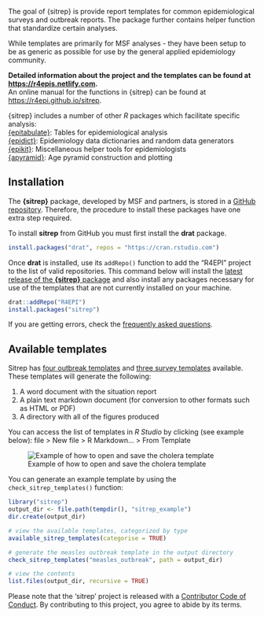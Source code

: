 The goal of {sitrep} is provide report templates for common epidemiological
surveys and outbreak reports. The package further contains helper function that
standardize certain analyses. 

While templates are primarily for MSF analyses - they have been setup to be as
generic as possible for use by the general applied epidemiology community. 

**Detailed information about the project and the templates can be found at <https://r4epis.netlify.com>.**  
An online manual for the functions in {sitrep} can be found at <https://r4epi.github.io/sitrep>.  

{sitrep} includes a number of other *R* packages which facilitate specific analysis:  
[{epitabulate}](https://r4epi.github.io/epitabulate): Tables for epidemiological analysis  
[{epidict}](https://r4epi.github.io/epidict): Epidemiology data dictionaries and random data generators  
[{epikit}](https://r4epi.github.io/epikit): Miscellaneous helper tools for epidemiologists  
[{apyramid}](https://r4epi.github.io/apyramid): Age pyramid construction and plotting  


## Installation

The **{sitrep}** package, developed by MSF and partners, is stored in a [GitHub repository](https://github.com/R4EPI/sitrep). 
Therefore, the procedure to install these packages have one extra step required. 

To install **sitrep** from GitHub you must first install the **drat** package.

``` r
install.packages("drat", repos = "https://cran.rstudio.com")
```

Once **drat** is installed, use its `addRepo()` function to add the "R4EPI" project to the list of valid repositories.
This command below will install the [latest release of the **{sitrep}** package](https://github.com/R4EPI/sitrep/releases) and also install any packages necessary for use of the templates that are not currently installed on your machine.

```r
drat::addRepo("R4EPI")
install.packages("sitrep")
```
 
If you are getting errors, check the [frequently asked questions](https://r4epis.netlify.com/faq/).

## Available templates

Sitrep has [four outbreak templates](https://r4epis.netlify.com/outbreaks/) and
[three survey templates](https://r4epis.netlify.com/surveys/) available. These
templates will generate the following:

1. A word document with the situation report
2. A plain text markdown document (for conversion to other formats such as HTML or PDF)
3. A directory with all of the figures produced

You can access the list of templates in *R Studio* by clicking (see example below): 
file > New file > R Markdown... > From Template

![Example of how to open and save the cholera template](https://github.com/R4EPI/R4EPIs-website/raw/master/content/welcome/images/opening_template.gif)


You can generate an example template by using the `check_sitrep_templates()`
function:

```r
library("sitrep")
output_dir <- file.path(tempdir(), "sitrep_example")
dir.create(output_dir)

# view the available templates, categorized by type
available_sitrep_templates(categorise = TRUE)

# generate the measles outbreak template in the output directory
check_sitrep_templates("measles_outbreak", path = output_dir)

# view the contents
list.files(output_dir, recursive = TRUE)
```


Please note that the 'sitrep' project is released with a
[Contributor Code of Conduct](.github/CODE_OF_CONDUCT.md).
By contributing to this project, you agree to abide by its terms.

